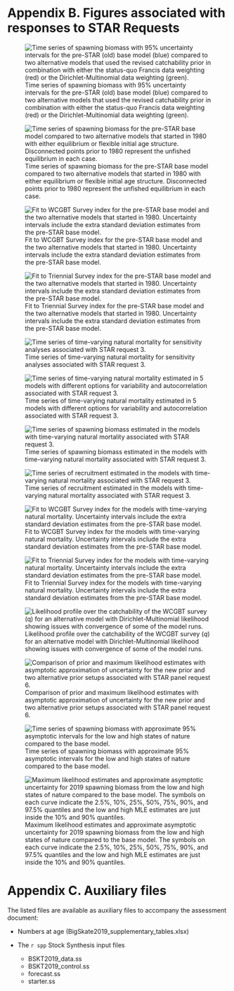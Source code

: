 
<!-- ************************************************************************************************--> 
<!-- **********************************BEGIN APPENDICES**********************************************--> 
<!-- ************************************************************************************************--> 
\FloatBarrier
\newpage

<!-- ************************************DATAFILE(S)************************************************--> 

# Appendix B. Figures associated with responses to STAR Requests {-}

<!-- ![Extrapolated catch rates (upper panel) and estimated biomass after adjustment for area of each bin (lower panel). The gray regions indicate those depths outside the survey range which were extrapolated based on catch rates from the commercial bottom trawl fishery. The extrapolated biomass is equal to 25.8\% of the total biomass (extrapolated plus surveyed area).\label{fig:survey_estimates_by_depth_with_shallow}](Figures/survey_estimates_by_depth_with_shallow.png) -->

\vspace{1.5cm}

\noindent
\begin{minipage}{\linewidth}% to keep image and caption on one page
\makebox[\linewidth]{%        to center the image
  \includegraphics[keepaspectratio=true,width=6in]{Figures/survey_estimates_by_depth_with_shallow.png}}
\captionof{figure}{Extrapolated catch rates (upper panel) and estimated biomass after adjustment for area of each bin (lower panel). The gray regions indicate those depths outside the survey}\label{fig:survey_estimates_by_depth_with_shallow}%
\begin{centering}
range which were extrapolated based on catch rates from the commercial bottom trawl fishery. The extrapolated biomass is equal to 25.8\% of the total biomass (extrapolated plus surveyed area).
\end{centering}
\end{minipage}


![Time series of spawning biomass with 95\% uncertainty intervals for the pre-STAR (old) base model (blue) compared to two alternative models that used the revised catchability prior in combination with either the status-quo Francis data weighting (red) or the Dirichlet-Multinomial data weighting (green).\label{fig:spawnbio_STAR_request1}](Figures/sens.STAR1_compare2_spawnbio_uncertainty.png)

![Time series of spawning biomass for the pre-STAR base model compared to two alternative models that started in 1980 with either equilibrium or flexible initial age structure. Disconnected points prior to 1980 represent the unfished equilibrium in each case.\label{fig:spawnbio_STAR_request2}](Figures/sens.1980start_comparisons_old_prior.png)

![Fit to WCGBT Survey index for the pre-STAR base model and the two alternative models that started in 1980. Uncertainty intervals include the extra standard deviation estimates from the pre-STAR base model.\label{fig:indexfit_WCGBTS_STAR_request2}](Figures/sens.1980start_compare11_indices_flt5.png)

![Fit to Triennial Survey index for the pre-STAR base model and the two alternative models that started in 1980. Uncertainty intervals include the extra standard deviation estimates from the pre-STAR base model.\label{fig:indexfit_Tri_STAR_request2}](Figures/sens.1980start_compare11_indices_flt6.png)

![Time series of time-varying natural mortality for sensitivity analyses associated with STAR request 3.\label{fig:tv_M}](Figures/sens.tv_M_time_series_of_M.png)

![Time series of time-varying natural mortality estimated in 5 models with different options for variability and autocorrelation associated with STAR request 3.\label{fig:tv_M1}](Figures/sens.tv_M_time_series_of_M.png)

![Time series of spawning biomass estimated in the models with time-varying natural mortality associated with STAR request 3.\label{fig:tv_M2}](Figures/sens.tv_M_compare1_spawnbio.png)

![Time series of recruitment estimated in the models with time-varying natural mortality associated with STAR request 3.\label{fig:tv_M3}](Figures/sens.tv_M_compare7_recruits.png)

![Fit to WCGBT Survey index for the models with time-varying natural mortality. Uncertainty intervals include the extra standard deviation estimates from the pre-STAR base model.\label{fig:tv_M4}](Figures/sens.tv_M_compare11_indices_flt5.png)

![Fit to Triennial Survey index for the models with time-varying natural mortality. Uncertainty intervals include the extra standard deviation estimates from the pre-STAR base model.\label{fig:tv_M5}](Figures/sens.tv_M_compare11_indices_flt6.png)

![Likelihood profile over the catchability of the WCGBT survey ($q$) for an alternative model with Dirichlet-Multinomial likelihood showing issues with convergence of some of the model runs.\label{fig:profile_logQ_D-M}](Figures/profile_Q_newest_prior_D-M.png)

![Comparison of prior and maximum likelihood estimates with asymptotic approximation of uncertainty for the new prior and two alternative prior setups associated with STAR panel request 6.\label{fig:request6_prior_comparisons}](Figures/request6_prior_comparisons.png)

![Time series of spawning biomass with approximate 95\% asymptotic intervals for the low and high states of nature compared to the base model.\label{fig:states_spawnbio}](Figures/state_compare2_spawnbio_uncertainty.png)

![Maximum likelihood estimates and approximate asymptotic uncertainty for 2019 spawning biomass from the low and high states of nature compared to the base model. The symbols on each curve indicate the 2.5\%, 10\%, 25\%, 50\%, 75\%, 90\%, and 97.5\% quantiles and the low and high MLE estimates are just inside the 10\% and 90\% quantiles.\label{fig:states_spawnbio_2019}](Figures/state_compare14_densities_SSB_2019.png)



\newpage

<!-- ************************************DATAFILE(S)************************************************--> 

# Appendix C. Auxiliary files {-}
The listed files are available as auxiliary files to accompany the assessment document:

* Numbers at age (BigSkate2019_supplementary_tables.xlsx)
* The `r spp` Stock Synthesis input files
  

  + BSKT2019_data.ss
  + BSKT2019_control.ss
  + forecast.ss
  + starter.ss


